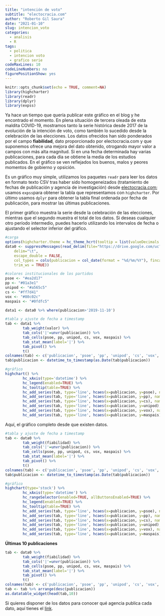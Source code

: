 ```yaml
---
title: "intención de voto"
subtitle: "electocracia.com"
author: "Roberto Gil Saura"
date: "2021-01-10"
slug: intencion_voto
categories:
  - analisis
  - R
tags:
  - politica
  - intencion voto
  - grafico serie
codeMaxLines: 10
codeLineNumbers: no
figurePositionShow: yes
---
```



```r
knitr::opts_chunk$set(echo = TRUE, comment=NA)
library(highcharter)
library(readr)
library(dplyr)
library(expss)
```

Ya hace un tiempo que quería publicar este gráfico en el blog y he encontrado el momento. En plena situación de tercera oleada de esta maldita COVID-19, mostramos tanto la serie histórica desde 2017 de la evolución de la intención de voto, como también lo sucedido desde la celebración de las elecciones. Los datos ofrecidos han sido ponderados por el campo **fiabilidad**, dato proporcionado por electocracia.com y que suponemos ofrece una mejora del dato obtenido, otrogando mayor valor a campos con más alta magnitud. Si en una fecha determinada hay varias publicaciones, para cada día se obtiene la media de los estudios publicados. En el gráfico se ven reflejados los buenos, malos y peores momentos de gobierno y opsición.

Es un gráfico muy simple, utilizamos los paquetes `readr` para leer los datos en formato texto CSV tras haber sido homogeneizados (tratamiento de fechas de publicación y agencia de investigación) desde [electocracia.com](https://electocracia.com/#historico); usamos `expss`para obtener la tabla que representamos con `highcharter`. Por último usamos `dplyr` para obtener la tabla final ordenada por fecha de publicación, para mostrar las últimas publicaciones.

El primer gráfico muestra la serie desde la celebración de las elecciones, mientras que el segundo muestra el total de los datos. Si deseas cualquier otro período intermedio, puedes hacerlo utilizando los intervalos de fecha o ajustando el selector inferior del gráfico.


```r
#carga
options(highcharter.theme = hc_theme_hcrt(tooltip = list(valueDecimals = 2)))
data0 <- suppressMessages(read_delim(file="https://drive.google.com/uc?export=download&id=1vg2KxfhLaT4-FgVIuXvq_YIFyuQxtnkC",
    delim="\t", 
    escape_double = FALSE, 
    col_types = cols(publicacion = col_date(format = "%d/%m/%Y"), fincampo = col_skip()), 
    trim_ws = TRUE))

#colores institucionales de los partidos
psoe <- "#ea2d17"
pp <- "#01a3e1"
unipod <- "#a565c5"
cs <- "#ff7d41"
vox <- "#80c02c"
maspais <- "#0fdfc5"

data1 <- data0 %>% where(publicacion>'2019-11-10')

#tabla y ajuste de fecha a timestamp
tab <- data1 %>% 
        tab_weight(valor) %>% 
        tab_cols('|'=unvr(publicacion)) %>% 
        tab_cells(psoe, pp, unipod, cs, vox, maspais) %>%
        tab_stat_mean(label='|') %>% 
        tab_pivot() %>% 
        t()
colnames(tab) <- c('publicacion', 'psoe', 'pp', 'unipod', 'cs', 'vox', 'maspais')
tab$publicacion <- datetime_to_timestamp(as.Date(tab$publicacion))

#gráfico
highchart() %>% 
        hc_xAxis(type='datetime') %>%
        hc_legend(enabled=TRUE) %>%
        hc_tooltip(table=TRUE) %>% 
        hc_add_series(tab, type='line', hcaes(x=publicacion, y=psoe), name='psoe', color=psoe) %>% 
        hc_add_series(tab, type='line', hcaes(x=publicacion, y=pp), name='pp', color=pp) %>% 
        hc_add_series(tab, type='line', hcaes(x=publicacion, y=cs), name='cs', color=cs) %>% 
        hc_add_series(tab, type='line', hcaes(x=publicacion, y=unipod), name='unipod', color=unipod) %>% 
        hc_add_series(tab, type='line', hcaes(x=publicacion, y=vox), name='vox', color=vox) %>% 
        hc_add_series(tab, type='line', hcaes(x=publicacion, y=maspais), name='maspais', color=maspais)
```

Aquí, el gráfico completo desde que existen datos.

```r
#tabla y ajuste de fecha a timestamp
tab <- data0 %>% 
        tab_weight(fiabilidad) %>% 
        tab_cols('|'=unvr(publicacion)) %>% 
        tab_cells(psoe, pp, unipod, cs, vox, maspais) %>%
        tab_stat_mean(label='|') %>% 
        tab_pivot() %>% 
        t()
colnames(tab) <- c('publicacion', 'psoe', 'pp', 'unipod', 'cs', 'vox', 'maspais')
tab$publicacion <- datetime_to_timestamp(as.Date(tab$publicacion))

#gráfico
highchart(type='stock') %>% 
        hc_xAxis(type='datetime') %>%
        hc_rangeSelector(enabled=TRUE, allButtonsEnabled=TRUE) %>% 
        hc_legend(enabled=TRUE) %>%
        hc_tooltip(table=TRUE) %>% 
        hc_add_series(tab, type='line', hcaes(x=publicacion, y=psoe), name='psoe', color=psoe) %>% 
        hc_add_series(tab, type='line', hcaes(x=publicacion, y=pp), name='pp', color=pp) %>% 
        hc_add_series(tab, type='line', hcaes(x=publicacion, y=cs), name='cs', color=cs) %>% 
        hc_add_series(tab, type='line', hcaes(x=publicacion, y=unipod), name='unipod', color=unipod) %>% 
        hc_add_series(tab, type='line', hcaes(x=publicacion, y=vox), name='vox', color=vox) %>% 
        hc_add_series(tab, type='line', hcaes(x=publicacion, y=maspais), name='maspais', color=maspais)
```


**Últimas 10 publicaciones**

```r
tab <- data0 %>% 
        tab_weight(fiabilidad) %>% 
        tab_cols('|'=unvr(publicacion)) %>%
        tab_cells(psoe, pp, unipod, cs, vox, maspais) %>%
        tab_stat_mean(label='|') %>% 
        tab_pivot() %>% 
        t()
colnames(tab) <- c('publicacion', 'psoe', 'pp', 'unipod', 'cs', 'vox', 'maspais')
tab <- tab %>% arrange(desc(publicacion))
as.datatable_widget(head(tab,10)) 
```

Si quieres disponer de los datos para conocer qué agencia publica cada dato, aquí tienes el [link](https://drive.google.com/uc?export=download&id=1vg2KxfhLaT4-FgVIuXvq_YIFyuQxtnkC).
